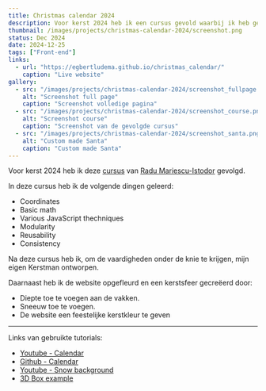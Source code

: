 ```yaml
---
title: Christmas calendar 2024
description: Voor kerst 2024 heb ik een cursus gevold waarbij ik heb geleerd te tekenen d.m.v. wiskunde.
thumbnail: /images/projects/christmas-calendar-2024/screenshot.png
status: Dec 2024
date: 2024-12-25
tags: ["Front-end"]
links:
  - url: "https://egbertludema.github.io/christmas_calendar/"
    caption: "Live website"
gallery:
  - src: "/images/projects/christmas-calendar-2024/screenshot_fullpage.png"
    alt: "Screenshot full page"
    caption: "Screenshot volledige pagina"
  - src: "/images/projects/christmas-calendar-2024/screenshot_course.png"
    alt: "Screenshot course"
    caption: "Screenshot van de gevolgde cursus"
  - src: "/images/projects/christmas-calendar-2024/screenshot_santa.png"
    alt: "Custom made Santa"
    caption: "Custom made Santa"
---
```


Voor kerst 2024 heb ik deze [cursus](https://www.youtube.com/watch?v=4OkHHe0yJZE&list=PLB0Tybl0UNfalh9Ll82j6OKdx1QINOZom) van [Radu Mariescu-Istodor](https://www.youtube.com/@Radu) gevolgd.

In deze cursus heb ik de volgende dingen geleerd:

- Coordinates
- Basic math
- Various JavaScript thechniques
- Modularity
- Reusability
- Consistency

Na deze cursus heb ik, om de vaardigheden onder de knie te krijgen, mijn eigen Kerstman ontworpen.

Daarnaast heb ik de website opgefleurd en een kerstsfeer gecreëerd door:

- Diepte toe te voegen aan de vakken.
- Sneeuw toe te voegen.
- De website een feestelijke kerstkleur te geven

<hr class="hr_secondair"/>

Links van gebruikte tutorials:
- [Youtube - Calendar](https://www.youtube.com/playlist?list=PLB0Tybl0UNfalh9Ll82j6OKdx1QINOZom)
- [Github - Calendar](https://github.com/gniziemazity/christmas_calendar)
- [Youtube - Snow background](https://www.youtube.com/watch?v=JG7B4W9HeOw)
- [3D Box example](https://codepen.io/desandro/pen/MGpMOV)